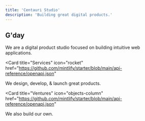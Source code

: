 ```yaml
---
title: 'Centauri Studio'
description: 'Building great digital products.'
---
```


## G'day

We are a digital product studio focused on building intuitive web applications.

<Card
  title="Services"
  icon="rocket"
  href="https://github.com/mintlify/starter/blob/main/api-reference/openapi.json"
>
  We design, develop, & launch great products.
</Card>

<Card
  title="Ventures"
  icon="objects-column"
  href="https://github.com/mintlify/starter/blob/main/api-reference/openapi.json"
>
  We also build our own.
</Card>

